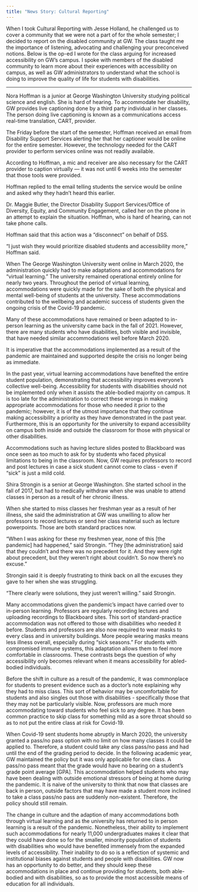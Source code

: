 ```yaml
---
title: "News Story: Cultural Reporting"
---
```


When I took Cultural Reporting with Jesse Holland, he challenged us to cover a community that we were not a part of for the whole semester; I decided to report on the disabled community at GW. The class taught me the importance of listening, advocating and challenging your preconceived notions. Below is the op-ed I wrote for the class arguing for increased accessibility on GW's campus. I spoke with members of the disabled community to learn more about their experiences with accessibility on campus, as well as GW administrators to understand what the school is doing to improve the quality of life for students with disabilities.

------------------------------------------------------------------------

Nora Hoffman is a junior at George Washington University studying political science and english. She is hard of hearing. To accommodate her disability, GW provides live captioning done by a third party individual in her classes. The person doing live captioning is known as a communications access real-time translation, CART, provider.

The Friday before the start of the semester, Hoffman received an email from Disability Support Services alerting her that her captioner would be online for the entire semester. However, the technology needed for the CART provider to perform services online was not readily available.

According to Hoffman, a mic and receiver are also necessary for the CART provider to caption virtually --- it was not until 6 weeks into the semester that those tools were provided.

Hoffman replied to the email telling students the service would be online and asked why they hadn't heard this earlier.

Dr. Maggie Butler, the Director Disability Support Services/Office of Diversity, Equity, and Community Engagement, called her on the phone in an attempt to explain the situation. Hoffman, who is hard of hearing, can not take phone calls.

Hoffman said that this action was a "disconnect" on behalf of DSS.

"I just wish they would prioritize disabled students and accessibility more," Hoffman said.

When The George Washington University went online in March 2020, the administration quickly had to make adaptations and accommodations for "virtual learning." The university remained operational entirely online for nearly two years. Throughout the period of virtual learning, accommodations were quickly made for the sake of both the physical and mental well-being of students at the university. These accommodations contributed to the wellbeing and academic success of students given the ongoing crisis of the Covid-19 pandemic.

Many of these accommodations have remained or been adapted to in-person learning as the university came back in the fall of 2021. However, there are many students who have disabilities, both visible and invisible, that have needed similar accommodations well before March 2020.

It is imperative that the accommodations implemented as a result of the pandemic are maintained and supported despite the crisis no longer being as immediate.

In the past year, virtual learning accommodations have benefited the entire student population, demonstrating that accessibility improves everyone's collective well-being. Accessibility for students with disabilities should not be implemented only when it assists the able-bodied majority on campus. It is too late for the administration to correct these wrongs in making appropriate accommodations for those who needed it prior to the pandemic; however, it is of the utmost importance that they continue making accessibility a priority as they have demonstrated in the past year. Furthermore, this is an opportunity for the university to expand accessibility on campus both inside and outside the classroom for those with physical or other disabilities.

Accommodations such as having lecture slides posted to Blackboard was once seen as too much to ask for by students who faced physical limitations to being in the classroom. Now, GW requires professors to record and post lectures in case a sick student cannot come to class - even if "sick" is just a mild cold.

Shira Strongin is a senior at George Washington. She started school in the fall of 2017, but had to medically withdraw when she was unable to attend classes in person as a result of her chronic illness.

When she started to miss classes her freshman year as a result of her illness, she said the administration at GW was unwilling to allow her professors to record lectures or send her class material such as lecture powerpoints. Those are both standard practices now.

"When I was asking for these my freshmen year, none of this \[the pandemic\] had happened," said Strongin. "They \[the administration\] said that they couldn't and there was no precedent for it. And they were right about precedent, but they weren't right about couldn't. So now there's no excuse."

Strongin said it is deeply frustrating to think back on all the excuses they gave to her when she was struggling.

"There clearly were solutions, they just weren't willing." said Strongin.

Many accommodations given the pandemic's impact have carried over to in-person learning. Professors are regularly recording lectures and uploading recordings to Blackboard sites. This sort of standard-practice accommodation was not offered to those with disabilities who needed it before. Students and professors are also now required to wear masks to every class and in university buildings. More people wearing masks means less illness overall, especially during "sick seasons." For students with compromised immune systems, this adaptation allows them to feel more comfortable in classrooms. These contrasts begs the question of why accessibility only becomes relevant when it means accessibility for abled-bodied individuals.

Before the shift in culture as a result of the pandemic, it was commonplace for students to present evidence such as a doctor's note explaining why they had to miss class. This sort of behavior may be uncomfortable for students and also singles out those with disabilities - specifically those that they may not be particularly visible. Now, professors are much more accommodating toward students who feel sick to any degree. It has been common practice to skip class for something mild as a sore throat should so as to not put the entire class at risk for Covid-19.

When Covid-19 sent students home abruptly in March 2020, the university granted a pass/no pass option with no limit on how many classes it could be applied to. Therefore, a student could take any class pass/no pass and had until the end of the grading period to decide. In the following academic year, GW maintained the policy but it was only applicable for one class. A pass/no pass meant that the grade would have no bearing on a student's grade point average \[GPA\]. This accommodation helped students who may have been dealing with outside emotional stressors of being at home during the pandemic. It is naive of the university to think that now that classes are back in person, outside factors that may have made a student more inclined to take a class pass/no pass are suddenly non-existent. Therefore, the policy should still remain.

The change in culture and the adaption of many accommodations both through virtual learning and as the university has returned to in person learning is a result of the pandemic. Nonetheless, their ability to implement such accommodations for nearly 11,000 undergraduates makes it clear that they could have done so for the smaller, minority population of students with disabilities who would have benefited immensely from the expanded levels of accessibility. Their inability to do so is a reflection of systemic and institutional biases against students and people with disabilities. GW now has an opportunity to do better, and they should keep these accommodations in place and continue providing for students, both able-bodied and with disabilities, so as to provide the most accessible means of education for all individuals.
